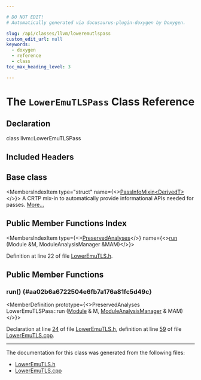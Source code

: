 ```yaml
---

# DO NOT EDIT!
# Automatically generated via docusaurus-plugin-doxygen by Doxygen.

slug: /api/classes/llvm/loweremutlspass
custom_edit_url: null
keywords:
  - doxygen
  - reference
  - class
toc_max_heading_level: 3

---
```





# The `LowerEmuTLSPass` Class Reference

<DoxygenPage pluginConfig={pluginConfig}>



## Declaration

<CodeBlock>class llvm::LowerEmuTLSPass</CodeBlock>

## Included Headers

<IncludesList>
<IncludesListItem
  filePath="llvm/CodeGen/LowerEmuTLS.h"
  permalink="/docs/api/files/include/include/llvm/include/llvm/codegen/loweremutls-h"
  isLocal="true" />
</IncludesList>

## Base class

<MembersIndex>

<MembersIndexItem
  type="struct"
  name={<><a href="/docs/api/structs/llvm/passinfomixin">PassInfoMixin&lt;DerivedT&gt;</a></>}>
A CRTP mix-in to automatically provide informational APIs needed for passes. <a href="/docs/api/structs/llvm/passinfomixin/#details">More...</a>
</MembersIndexItem>

</MembersIndex>

## Public Member Functions Index

<MembersIndex>

<MembersIndexItem
  type={<><a href="/docs/api/classes/llvm/preservedanalyses">PreservedAnalyses</a></>}
  name={<><a href="#aa02b6a6722504e6fb7a176a81fc5d49c">run</a> (Module &amp;M, ModuleAnalysisManager &amp;MAM)</>}>
</MembersIndexItem>

</MembersIndex>


Definition at line 22 of file <a href="/docs/api/files/include/include/llvm/include/llvm/codegen/loweremutls-h">LowerEmuTLS.h</a>.

<SectionDefinition>

## Public Member Functions

### run() {#aa02b6a6722504e6fb7a176a81fc5d49c}

<MemberDefinition
  prototype={<>PreservedAnalyses LowerEmuTLSPass::run (<a href="/docs/api/classes/llvm/module">Module</a> &amp; M, <a href="/docs/api/namespaces/llvm/#af9c9208365fd9ce11392b4d79485e259">ModuleAnalysisManager</a> &amp; MAM)</>}>

Declaration at line <a href="/docs/api/files/include/include/llvm/include/llvm/codegen/loweremutls-h/#l00024">24</a> of file <a href="/docs/api/files/include/include/llvm/include/llvm/codegen/loweremutls-h">LowerEmuTLS.h</a>, definition at line <a href="/docs/api/files/lib/lib/codegen/loweremutls-cpp/#l00059">59</a> of file <a href="/docs/api/files/lib/lib/codegen/loweremutls-cpp">LowerEmuTLS.cpp</a>.
</MemberDefinition>

</SectionDefinition>

<hr/>

The documentation for this class was generated from the following files:

<ul>
<li><a href="/docs/api/files/include/include/llvm/include/llvm/codegen/loweremutls-h">LowerEmuTLS.h</a></li>
<li><a href="/docs/api/files/lib/lib/codegen/loweremutls-cpp">LowerEmuTLS.cpp</a></li>
</ul>

</DoxygenPage>
